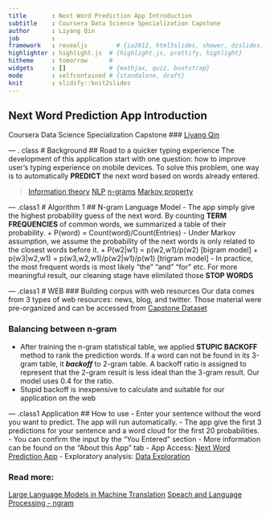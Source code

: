 ```yaml
---
title       : Next Word Prediction App Introduction
subtitle    : Coursera Data Science Specialization Capstone
author      : Liyang Qin
job         : 
framework   : revealjs        # {io2012, html5slides, shower, dzslides, ...}
highlighter : highlight.js  # {highlight.js, prettify, highlight}
hitheme     : tomorrow      # 
widgets     : []            # {mathjax, quiz, bootstrap}
mode        : selfcontained # {standalone, draft}
knit        : slidify::knit2slides
---
```

## Next Word Prediction App Introduction
Coursera Data Science Specialization Capstone
### [Liyang Qin](https://github.com/LiyangQin)

--- . class # Background
## Road to a quicker typing experience
The development of this application start with one question:
how to improve user's typing experience on mobile devices.
To solve this problem, one way is to automatically **PREDICT** the next word based on words already entered.

> 
[Information theory](https://en.wikipedia.org/wiki/Information_theory)
[NLP](https://en.wikipedia.org/wiki/Natural_language_processing)
[n-grams](https://en.wikipedia.org/wiki/N-gram)
[Markov property](https://en.wikipedia.org/wiki/Markov_property)

--- .class1 # Algorithm 1
## N-gram Language Model
- The app simply give the highest probability guess of the next word. By counting **TERM FREQUENCIES** of common words, we summarized a table of their probability. 
  + P(word) = Count(word)/Count(Entries)
- Under Markov assumption, we assume the probability of the next words is only related to the closest words before it. 
  + P(w2|w1) = p(w2,w1)/p(w2) [bigram model]
  + p(w3|w2,w1) = p(w3,w2,w1)/p(w2|w1)/p(w1) [trigram model]
- In practice, the most frequent words is most likely "the" "and" "for" etc. For more meaningful result, our cleaning stage have elimilated those **STOP WORDS**

--- .class1 # WEB
### Building corpus with web resources
Our data comes from 3 types of web resources: news, blog, and twitter. Those material were pre-organized and can be accessed from [Capstone Dataset](https://d396qusza40orc.cloudfront.net/dsscapstone/dataset/Coursera-SwiftKey.zip)

### Balancing between n-gram
- After training the n-gram statistical table, we applied **STUPIC BACKOFF** method to rank the prediction words. If a word can not be found in its 3-gram table, it ***backoff*** to 2-gram table. A backoff ratio is assigned to represent that the 2-gram result is less ideal than the 3-gram result. Our model uses 0.4 for the ratio.
- Stupid backoff is inexpensive to calculate and suitable for our application on the web

--- .class1 Application
## How to use
- Enter your sentence without the word you want to predict. The app will run automatically.
- The app give the first 3 predictions for your sentence and a word cloud for the first 20 probabilities.
- You can confirm the input by the "You Entered" section
- More information can be found on the "About this App" tab
- App Access: [Next Word Prediction App](https://liyangqin.shinyapps.io/NextWordPredictionApp/)
- Exploratory analysis: [Data Exploration](https://rpubs.com/)

### Read more:
[Large Language Models in Machine Translation](http://www.aclweb.org/anthology/D07-1090.pdf)
[Speach and Language Processing - ngram](https://lagunita.stanford.edu/c4x/Engineering/CS-224N/asset/slp4.pdf)
